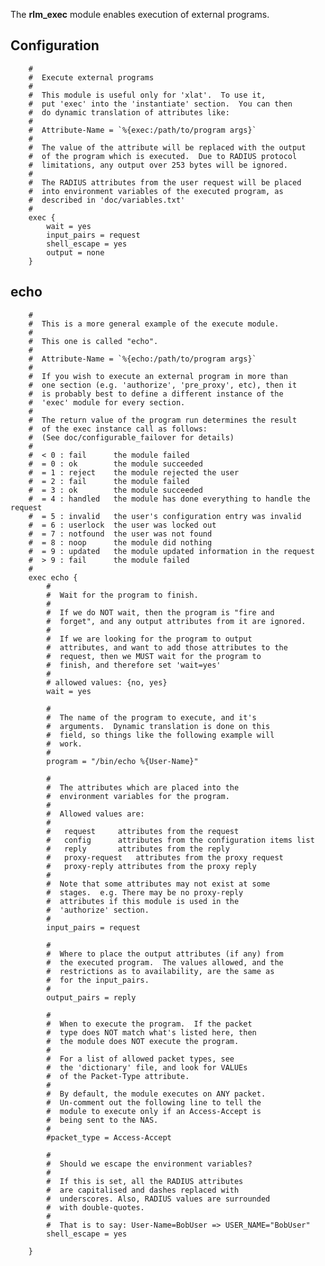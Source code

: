 The '''rlm_exec''' module enables execution of external programs.

{{Default in the server source|src/modules/rlm_exec/}}

==Configuration==

{{Default in the server source|raddb/modules/exec}}

<pre>
	#
	#  Execute external programs
	#
	#  This module is useful only for 'xlat'.  To use it,
	#  put 'exec' into the 'instantiate' section.  You can then
	#  do dynamic translation of attributes like:
	#
	#  Attribute-Name = `%{exec:/path/to/program args}`
	#
	#  The value of the attribute will be replaced with the output
	#  of the program which is executed.  Due to RADIUS protocol
	#  limitations, any output over 253 bytes will be ignored.
	#
	#  The RADIUS attributes from the user request will be placed
	#  into environment variables of the executed program, as
	#  described in 'doc/variables.txt'
	#
	exec {
		wait = yes
		input_pairs = request
		shell_escape = yes
		output = none
	}
</pre>

==echo==

{{Default in the server source|raddb/modules/echo}}

<pre>
	#
	#  This is a more general example of the execute module.
	#
	#  This one is called "echo".
	#
	#  Attribute-Name = `%{echo:/path/to/program args}`
	#
	#  If you wish to execute an external program in more than
	#  one section (e.g. 'authorize', 'pre_proxy', etc), then it
	#  is probably best to define a different instance of the
	#  'exec' module for every section.	
	#
	#  The return value of the program run determines the result
	#  of the exec instance call as follows:
	#  (See doc/configurable_failover for details)
	#
	#  < 0 : fail      the module failed
	#  = 0 : ok        the module succeeded
	#  = 1 : reject    the module rejected the user
	#  = 2 : fail      the module failed
	#  = 3 : ok        the module succeeded
	#  = 4 : handled   the module has done everything to handle the request
	#  = 5 : invalid   the user's configuration entry was invalid
	#  = 6 : userlock  the user was locked out
	#  = 7 : notfound  the user was not found
	#  = 8 : noop      the module did nothing
	#  = 9 : updated   the module updated information in the request
	#  > 9 : fail      the module failed
	#
	exec echo {
		#
		#  Wait for the program to finish.
		#
		#  If we do NOT wait, then the program is "fire and
		#  forget", and any output attributes from it are ignored.
		#
		#  If we are looking for the program to output
		#  attributes, and want to add those attributes to the
		#  request, then we MUST wait for the program to
		#  finish, and therefore set 'wait=yes'
		#
		# allowed values: {no, yes}
		wait = yes

		#
		#  The name of the program to execute, and it's
		#  arguments.  Dynamic translation is done on this
		#  field, so things like the following example will
		#  work.
		#
		program = "/bin/echo %{User-Name}"

		#
		#  The attributes which are placed into the
		#  environment variables for the program.
		#
		#  Allowed values are:
		#
		#	request		attributes from the request
		#	config		attributes from the configuration items list
		#	reply		attributes from the reply
		#	proxy-request	attributes from the proxy request
		#	proxy-reply	attributes from the proxy reply
		#
		#  Note that some attributes may not exist at some
		#  stages.  e.g. There may be no proxy-reply
		#  attributes if this module is used in the
		#  'authorize' section.
		#
		input_pairs = request

		#
		#  Where to place the output attributes (if any) from
		#  the executed program.  The values allowed, and the
		#  restrictions as to availability, are the same as
		#  for the input_pairs.
		#
		output_pairs = reply

		#
		#  When to execute the program.  If the packet
		#  type does NOT match what's listed here, then
		#  the module does NOT execute the program.
		#
		#  For a list of allowed packet types, see
		#  the 'dictionary' file, and look for VALUEs
		#  of the Packet-Type attribute.
		#
		#  By default, the module executes on ANY packet.
		#  Un-comment out the following line to tell the
		#  module to execute only if an Access-Accept is
		#  being sent to the NAS.
		#
		#packet_type = Access-Accept

		#
		#  Should we escape the environment variables?
		#  
		#  If this is set, all the RADIUS attributes
		#  are capitalised and dashes replaced with
		#  underscores. Also, RADIUS values are surrounded
		#  with double-quotes.
		#
		#  That is to say: User-Name=BobUser => USER_NAME="BobUser"
		shell_escape = yes

	}
</pre>